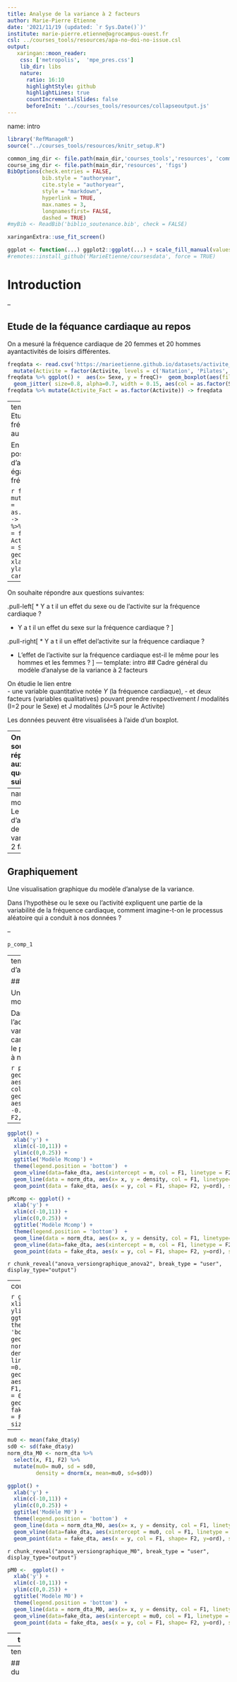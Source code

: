 ```yaml
---
title: Analyse de la variance à 2 facteurs
author: Marie-Pierre Etienne
date: '2021/11/19 (updated: `r Sys.Date()`)'
institute: marie-pierre.etienne@agrocampus-ouest.fr
csl: ../courses_tools/resources/apa-no-doi-no-issue.csl
output:
   xaringan::moon_reader:
    css: ['metropolis',  'mpe_pres.css']
    lib_dir: libs
    nature:
      ratio: 16:10
      highlightStyle: github
      highlightLines: true
      countIncrementalSlides: false
      beforeInit: '../courses_tools/resources/collapseoutput.js'
---
```

name: intro

<!-- F1D763 -->
<!-- F7A913 -->
<!-- C94326 -->
<!-- 1F908E -->
<!-- 33658A -->


```r
library('RefManageR')
source("../courses_tools/resources/knitr_setup.R")

common_img_dir <- file.path(main_dir,'courses_tools','resources', 'common_figs')
course_img_dir <- file.path(main_dir,'resources', 'figs')
BibOptions(check.entries = FALSE,
           bib.style = "authoryear",
           cite.style = "authoryear",
           style = "markdown",
           hyperlink = TRUE,
           max.names = 3,
           longnamesfirst= FALSE, 
           dashed = TRUE)
#myBib <- ReadBib('biblio_soutenance.bib', check = FALSE)
```

```r
xaringanExtra::use_fit_screen()
```


```r
ggplot <- function(...) ggplot2::ggplot(...) + scale_fill_manual(values = wesanderson::wes_palette(name = "Darjeeling1")) + scale_color_manual(values = wesanderson::wes_palette(name = "Darjeeling1")) +  scale_fill_manual(values = wesanderson::wes_palette(name = "Darjeeling1")) + theme_minimal()
#remotes::install_github('MarieEtienne/coursesdata', force = TRUE)
```



# Introduction

--

## Etude de la féquance cardiaque au repos

On a mesuré la fréquence cardiaque de 20 femmes et 20 hommes ayantactivités de loisirs différentes.



```r
freqdata <- read.csv('https://marieetienne.github.io/datasets/activite_FC.csv') %>% select(freqC, Activite, Sexe) %>% 
  mutate(Activite = factor(Activite, levels = c('Natation', 'Pilates', 'Pétanque'))) %>% arrange(Activite, Sexe)
freqdata %>% ggplot() +  aes(x= Sexe, y = freqC)+  geom_boxplot(aes(fill = Sexe, col = Sexe), alpha = 0.5) + theme(legend.position = 'none')  + 
  geom_jitter( size=0.8, alpha=0.7, width = 0.15, aes(col = as.factor(Sexe)))
freqdata %>% mutate(Activite_Fact = as.factor(Activite)) -> freqdata
```


--
<p class="question"> Les hommes et les femmes ont-ils la même fréquence cardiaque au repos ?</p>


---
template: intro
## Etude de la fréquence cardiaque au repos

En plus du sexe, il est possible que le type d'activité  influence également la fréquence cardiaque

```r
freqdata %>% mutate(Activite_Fact = as.factor(Activite)) -> freqdata
freqdata %>% ggplot() + aes(y = freqC, x = Activite_Fact, fill = Sexe) + geom_boxplot() + xlab('Activite') + ylab("Fréquence cardiaque")
```
--

On souhaite répondre aux questions suivantes:

.pull-left[
* Y a t il un effet du sexe ou de l'activite sur la fréquence cardiaque ? 

* Y a t il un effet du sexe  sur la fréquence cardiaque ? 
]

.pull-right[
* Y a t il un effet del'activite sur la fréquence cardiaque ? 

* L'effet de l'activite sur la fréquence cardiaque est-il le même pour les hommes et les femmes ? 
]
---
template: intro
## Cadre général du modèle d'analyse de la variance à 2 facteurs

On étudie le lien entre  
- une variable quantitative notée $Y$ (la fréquence cardiaque),
- et deux facteurs (variables qualitatives) pouvant prendre respectivement $I$ modalités (I=2 pour le Sexe)  et J modalités (J=5 pour le Activite)

Les données peuvent être visualisées à l'aide d'un boxplot.


--
On souhaite répondre aux questions suivantes:

.pull-left[
*  Y a t il un effet de l'un au moins des facteurs ?

* Y a t il un effet du facteur 1 ?]

.pull-right[

* Y a t il un effet du facteur 2 ?

* Y a t il une interaction entre ces deux facteurs ?
]



```r
set.seed(222)
I <- 3
J <- 2
mu <- sort(round(4  * rnorm(I*J),2))
mu <- mu[c(1,2,4,3,5,6)]
mu_mat<- matrix(mu , ncol = J, nrow = I, byrow = TRUE)
effectif <- sample(10:30, size =  I*J, replace = TRUE)
fake_dta <- tibble( F1 = rep(rep(1:I, each=J), effectif),
                    F2 = rep(rep(1:J, I), effectif)) %>%
  group_by(F1, F2) %>% 
  mutate(group =(F2-1)*I + F1,
         m = mu_mat[group],
         y = round(rnorm(n(), mean = m, sd = 2),2) ) %>%
  mutate(F2 = as.character(F2), 
         F1 = as.character(F1), 
         ord=0)  

names(mu) <- paste('mu', rep(1:I, each=J), rep(1:J,I), sep ='_')

params <- fake_dta %>% 
  group_by(F1,F2) %>% 
  summarise(m =mean(m)) %>% 
  ungroup()
params_dessin <-  params %>% 
  mutate(x= c(0.65, 1.02, 1.65, 2.02, 2.65, 3.02),
         xend =x+ 0.33,
         y = m,
         yend= m)

p_comp_1 <- ggplot(data=fake_dta) + 
  ggtitle('Modèle Mcomp') +
  labs(x = 'F1', y = 'y') +
  geom_boxplot(aes(x=F1, y = y, fill = F1, linetype=F2), col = 'gray', alpha = 0.1) +
  geom_segment(data=params_dessin, aes(x=x, xend = xend, y = y, yend = yend, colour=F1, linetype = F2), lwd = 1.4)

  

norm_dta <- map_df(.x = mu, .f = function(m){
  dnorm(seq( min(mu) -3*2, max(mu)+ 3* 2, length.out = 100),
        mean = m, sd = 2)},
  .id = 'Groupe') %>% 
  mutate(x  = seq( min(mu) -3*2, max(mu)+ 3* 2, length.out = 100))  %>%
  pivot_longer(cols = starts_with("mu"), names_to = 'Groupe', values_to ='density' )%>% 
  mutate(F1= as.factor(str_remove(stringr::str_extract(Groupe, pattern = '[:digit:]_'), pattern = '_')),
         F2= as.factor(str_remove(stringr::str_extract(Groupe, pattern = '_[:digit:]$'), pattern = '_'))) %>% 
  mutate(abc = case_when(F1==1 ~ 0.80, 
                             F1==2~1.8,
                             F1==3~2.8),
         abcisse = ifelse(F2==2 , abc +0.35, abc)
         ) %>% 
  select(-abc)

```


---
name: model
# Le modèle d'analyse de la variance à 2 facteurs

--
## Graphiquement 

Une visualisation graphique du modèle d'analyse de la variance.

Dans l'hypothèse ou le sexe ou l'activité expliquent une partie de la variabilité de la fréquence cardiaque, comment imagine-t-on le processus aléatoire qui a conduit à nos données ?

--


```r
p_comp_1
```

---
template: model
# Le modèle d'analyse de la variance à 2 facteurs


## Graphiquement 

Une visualisation graphique du modèle d'analyse de la variance.

Dans l'hypothèse ou le sexe ou l'activité expliquent une partie de la variabilité de la fréquence cardiaque, comment imagine-t-on le processus aléatoire qui a conduit à nos données ?


```r
p_comp_1 + geom_point(data=norm_dta, aes(x=abcisse+density, y=x, col=F1, shape=F2), size = 0.5) +
  geom_point(data=fake_dta, aes(x=as.numeric(F1)+ifelse(F2==1, -0.15, +0.15), col = F1, shape = F2, y = y))
```



---

```r
ggplot() + 
  xlab('y') +
  xlim(c(-10,11)) +
  ylim(c(0,0.25)) +
  ggtitle('Modèle Mcomp') +
  theme(legend.position = 'bottom')  + 
  geom_vline(data=fake_dta, aes(xintercept = m, col = F1, linetype = F2)) + #BREAK
  geom_line(data = norm_dta, aes(x= x, y = density, col = F1, linetype= F2 ))  + #BREAK
  geom_point(data = fake_dta, aes(x = y, col = F1, shape= F2, y=ord), size = 2, alpha = 0.7) 
```

```r
pMcomp <- ggplot() + 
  xlab('y') +
  xlim(c(-10,11)) +
  ylim(c(0,0.25)) +
  ggtitle('Modèle Mcomp') +
  theme(legend.position = 'bottom')  + 
  geom_line(data = norm_dta, aes(x= x, y = density, col = F1, linetype= F2 ))  + #BREAK
  geom_vline(data=fake_dta, aes(xintercept = m, col = F1, linetype = F2)) + #BREAK
  geom_point(data = fake_dta, aes(x = y, col = F1, shape= F2, y=ord), size = 2, alpha = 0.7) 

```


`r chunk_reveal("anova_versiongraphique_anova2", break_type = "user", display_type="output")`

---
count:false

```r
ggplot() + 
  xlab('y') +
  xlim(c(-10,11)) +
  ylim(c(0,0.25)) +
  ggtitle('Modèle Mcomp') +
  theme(legend.position = 'bottom')  + 
  geom_line(data = norm_dta, aes(x= x, y = density, col = F1, linetype= F2 ), alpha =0.3)  + #BREAK
  geom_vline(data=fake_dta, aes(xintercept = m, col = F1, linetype = F2), alpha = 0.3) + #BREAK
  geom_point(data = fake_dta, aes(x = y, col = F1, shape= F2, y=ord), size = 2, alpha = 0.7) 
```


---


```r
mu0 <- mean(fake_dta$y)
sd0 <- sd(fake_dta$y)
norm_dta_M0 <- norm_dta %>%
  select(x, F1, F2) %>%
  mutate(mu0= mu0, sd = sd0, 
         density = dnorm(x, mean=mu0, sd=sd0))
```

```r

ggplot() + 
  xlab('y') +
  xlim(c(-10,11)) +
  ylim(c(0,0.25)) +
  ggtitle('Modèle M0') +
  theme(legend.position = 'bottom')  + 
  geom_line(data = norm_dta_M0, aes(x= x, y = density, col = F1, linetype= F2 ), alpha =0.3)  + #BREAK
  geom_vline(data=fake_dta, aes(xintercept = mu0, col = F1, linetype = F2), alpha = 0.3) + #BREAK
  geom_point(data = fake_dta, aes(x = y, col = F1, shape= F2, y=ord), size = 2, alpha = 0.7) 
```

`r chunk_reveal("anova_versiongraphique_M0", break_type = "user", display_type="output")`

```r
pM0 <-  ggplot() + 
  xlab('y') +
  xlim(c(-10,11)) +
  ylim(c(0,0.25)) +
  ggtitle('Modèle M0') +
  theme(legend.position = 'bottom')  + 
  geom_line(data = norm_dta_M0, aes(x= x, y = density, col = F1, linetype= F2 ), alpha =0.3)  + #BREAK
  geom_vline(data=fake_dta, aes(xintercept = mu0, col = F1, linetype = F2), alpha = 0.3) + #BREAK
  geom_point(data = fake_dta, aes(x = y, col = F1, shape= F2, y=ord), size = 2, alpha = 0.7) 

```


---
template: model

Lequel de ces mécanismes est le plus crédible au vu des donées ?

```r
ggpubr::ggarrange(pMcomp, pM0, nrow = 1, common.legend = TRUE)
```


---
template: model

## Version régulière du modèle Mcomp

$$\class{alea}{Y_{ijk}} = \class{rouge}{\mu_{ij}} +\class{alea}{E_{ijk}},\quad \class{alea}{E_{ijk}}\overset{ind}{\sim}\mathcal{N}(0, \class{rouge}{\sigma^2}),$$
avec 
- $i=1,\ldots,I$ le niveau du facteur 1,
- $j=1,\ldots,J$ le niveau du facteur 2,
- $k= 1,\ldots, n_{ij}$ le numéro de l'individu dans le groupe $(i,j)$, 
- $n_{ij}$ le nombre d'individus dans le groupe $(i,j)$ et $n=\sum_ j\sum_i n_{ij}$ le nombre total d'individus,
- $\class{rouge}{\mu_{ij}}$ le comportement moyen du groupe $(i,j)$,
- $\class{rouge}{\sigma^2}$ la variance commune à tous les groupes.


### Nombre de paramètres du modèle

- $I*J$ paramètres de moyenne  $(\class{rouge}{\mu_{11}, \mu_{12}, \ldots,  \mu_{1J}, \ldots \mu_{IJ}})$; 
- 1 paramètre de variance $\class{rouge}{\sigma^2}$

---
template: model

## Version régulière du modèle Mcomp sur l'exemple 1
$$\class{alea}{Y_{ijk}} = \class{rouge}{\mu_{ij}} +\class{alea}{E_{ijk}},\quad \class{alea}{E_{ijk}}\overset{ind}{\sim}\mathcal{N}(0, \class{rouge}{\sigma^2}),$$
avec 
- $i=1,\ldots,3$ le niveau du facteur Activite,
- $j=1,\ldots,2$ le niveau du facteur Sexe,
- $k= 1,\ldots, 4$ le numéro de l'individu dans le groupe $(i,j)$, 
- $4$ le nombre d'individus dans le groupe $(i,j)$ et $n= 24=\sum_ j\sum_i n_{ij}$ le nombre total d'individus,
- $\class{rouge}{\mu_{ij}}$ le comportement moyen du groupe $(i,j)$,
- $\class{rouge}{\sigma^2}$ la variance commune à tous les groupes.



$I=3, J= 2$ 

### Nombre de paramètres
- 10 paramètres de moyenne
- 1 paramètre de variance

---
template: model
## Version singulière (détaillée) du modèle du modèle Mcomp

$$\class{alea}{Y_{ijk}} = \class{rouge}{\mu} + \class{rouge}{\alpha_i} + \class{rouge}{\beta_j} + \class{rouge}{\gamma_{ij}} +\class{alea}{E_{ijk}},\quad \class{alea}{E_{ijk}}\overset{ind}{\sim}\mathcal{N}(0, \class{rouge}{\sigma^2}),$$
avec 
- $i=1,\ldots,I$ le niveau du facteur 1,
- $j=1,\ldots,J$ le niveau du facteur 2,
- $k= 1,\ldots, n_{ij}$ le numéro de l'individu dans le groupe $(i,j)$, 
- $\class{rouge}{\mu}$  le comportement moyen de référence
- $\class{rouge}{\alpha_i}$  l'effet différentiel du niveau $i$ 
- $\class{rouge}{\beta_j}$  l'effet différentiel du niveau $j$ 
- $\class{rouge}{\gamma_{ij}}$  l'effet différentiel de la rencontre des niveaux $(i,j),$ (terme d'interaction)
- $\class{rouge}{\sigma^2}$ la variance commune à tous les groupes.


### Nombre de paramètres du modèle

- $1 + I + J + I*J$ paramètres de moyenne  
- 1 paramètre de variance $\class{rouge}{\sigma^2}$

--

#### La version dans les logiciels et qui permet de séparer les effets des différens facteurs.




---
template: model
## Lien entre les deux versions du même modèle

 <table style="width:100%">
  <tr>
    <th>Groupe</th>
    <th>V. régulière</th>
    <th>V. singulière</th>
  </tr>
  <tr>
    <td>1</td>
    <td> $\mu_{11}$ </td>
    <td> $\mu +\alpha_1 + \beta_1 + \gamma_{11}$ </td>
  </tr>
  <tr>
    <td>2</td>
    <td> $\mu_{12}$ </td>
    <td> $\mu +\alpha_1 + \beta_2 + \gamma_{12}$ </td>
  </tr>
    <tr>
    <td> </td>
    <td>  </td>
    <td>   </td>
  </tr>
  </tr>
    <tr>
    <td> </td>
    <td>  </td>
    <td>   </td>
  </tr>
  </tr>
    <tr>
    <td> </td>
    <td>  </td>
    <td>   </td>
  </tr>
    <tr>
    <td>I</td>
    <td> $\mu_{IJ}$ </td>
    <td> $\mu +\alpha_I +\beta_J +\gamma_{IJ}$ </td>
  </tr>
</table> 

--

<a class=care> Problème </a>  Le problème est identique au modèle d'analyse de la variance, le modèle sous cette forme est  <a style="font-weight:400;"> indéterminé</a>.

--

#### Solution : ajouter des contraintes
Par défaut dans R :
$\alpha_1=0,$  $\beta_1=0,$ et $\gamma_{1j}=0$ pour tous les $j$ et $\gamma_{i1}=0$ pour tous les $i$.

Ce qui correspond à $1 + 1 + J + (I-1)=I  + J +1$ contraintes. 

#### Nombre de paramètres 
- On a donc $1 + I + J + IJ$ paramètres dont $I  + J +1$ sont contraints, il reste donc
$IJ$ à estimer pour le comportement moyen
- 1 paramètre de variance $\sigma^2$.




---
template: model
## Lien entre les deux versions du même modèle

 <table style="width:100%">
  <tr>
    <th>Groupe</th>
    <th>V. régulière</th>
    <th>V. contrainte</th>
  </tr>
  <tr>
    <td>1</td>
    <td> $\mu_{11}$ </td>
    <td> $\mu $ </td>
  </tr>
  <tr>
    <td>2</td>
    <td> $\mu_{12}$ </td>
    <td> $\mu + \beta_2$ </td>
  </tr>
    <tr>
    <td> </td>
    <td>  </td>
    <td>   </td>
  </tr>
  </tr>
    <tr>
    <td> </td>
    <td>  </td>
    <td>   </td>
  </tr>
  </tr>
    <tr>
    <td> </td>
    <td>  </td>
    <td>   </td>
  </tr>
    <tr>
    <td>I</td>
    <td> $\mu_{IJ}$ </td>
    <td> $\mu +\alpha_I +\beta_J +\gamma_{IJ}$ </td>
  </tr>
</table> 



---
template: model
## Que signifient ces contraintes (à partir de l'exemple)

* Quelle est la fréquence moyennes des femmes nageuses ?

--

Les femmes nageuses forment le groupe  $(1,1)$ : en moyenne leur fréquence cardiaque est donnée par 
$$\mu +\alpha_1 +\beta_1 + \gamma_{11} = \mu.$$

* Quelle est la fréquence moyennes des hommes nageurs ?

--
Les hommes nageurs forment le groupe  $(1,2)$ : En moyenne leur fréquence cardiaque dans le modèle est 
$$\mu + \alpha_1 + \beta_2 +\gamma_{12} = \mu + \beta_2.    $$
$\beta_2$ est donc l'effet différentiel du sexe $2$ (les hommes)   par rapport au sexe de référence $1$ (les femmes)   <a class=care> pour la natation</a>.

--

* Quelle est la fréquence moyennes des femmes pratiquant la pétanque ?

--

Les femmes pratiquant la pétanque  forment le groupe  $(3,1)$ : En moyenne leur fréquence cardiaque dans le modèle est 

$$\mu + \alpha_3 + \beta_1 +\gamma_{31} = \mu + \alpha_3.$$

$\alpha_3$ est donc l'effet différentiel de l'actiité 3 (la pétanque) par rapport à l'activité de référence 1 (la natation) pour le sexe 1 (les femmes)..

--

Les valeurs des termes  $\gamma_{ij}$ sont difficiles à interpréter directement, on en reparlera dans les tests.


---
template: model
## Version contrainte  du modèle du modèle Mcomp

$$\class{alea}{Y_{ijk}} = \class{rouge}{\mu} + \class{rouge}{\alpha_i} + \class{rouge}{\beta_j} + \class{rouge}{\gamma_{ij}} +\class{alea}{E_{ijk}},\quad \class{alea}{E_{ijk}}\overset{ind}{\sim}\mathcal{N}(0, \class{rouge}{\sigma^2}),$$
avec 
- $i=1,\ldots,I$ le niveau du facteur 1,
- $j=1,\ldots,J$ le niveau du facteur 2,
- $k= 1,\ldots, n_{ij}$ le numéro de l'individu dans le groupe $(i,j)$, 
- $\class{rouge}{\mu}$  le comportement moyen de référence
- $\class{rouge}{\alpha_i}$  l'effet différentiel du niveau $i$  pour $i= \class{rouge}{2},\ldots, I$
- $\class{rouge}{\beta_j}$  l'effet différentiel du niveau $j$ pour $j = \class{rouge}{2},\ldots, J$,
- $\class{rouge}{\gamma_{ij}}$  l'effet différentiel de la rencontre des niveaux $(i,j)$, pour $\class{rouge}{i\ne1}$ et $\class{rouge}{j\ne1}$ (terme d'interaction)
- $\class{rouge}{\sigma^2}$ la variance commune à tous les groupes.


### Nombre de paramètres du modèle

- $I*J$ paramètres de moyenne  
- 1 paramètre de variance $\class{rouge}{\sigma^2}$


#### La version dans les logiciels et qui permet de séparer les effets des différens facteurs.


---
template: model
## Sous forme matricielle
 $$\bf{\class{alea}{Y} = X\class{rouge}{\theta} + \class{alea}{E}}$$
### Forme régulière 

$$Y=\begin{pmatrix}
Y_{111}\\
Y_{112}\\
\vdots\\
Y_{11n_{11}}\\
Y_{121}\\
\vdots\\
Y_{12n_{12}}\\
\vdots\\
Y_{ijk}\\
\vdots\\
Y_{IJn_{IJ}}\end{pmatrix},
 \quad
{\bf{X}} =\overset{\color{gray}{\begin{matrix}\mu & \alpha_{2} &  \ldots & \alpha_{I} & $\beta_2 & \ldots &\beta_{J} & \gamma_{22} & \gamma{23} & \ldots  &\gamma_{IJ}\end{matrix}}}{\begin{pmatrix}
1 & 0 & \ldots & 0 & 0 & \ldots 0 & 0 & 0 & \ldots 0\\
1 & 0 & \ldots & 0 & 0 & \ldots 0 & 0 & 0 & \ldots 0\\
1 & 0 & 0 & \ldots 0\\
\vdots\\
1 & 0 & \ldots & 0 & 0 & \ldots 0 & 0 & 0 & \ldots 0\\
1 & 0 & \ldots & 0 & 1 & \ldots 0 & 0 & 0 & \ldots 0\\
\vdots\\
1 & 0 & \ldots & 0 & 0 & \ldots 1 & 0 & 0 & \ldots 0\\
1 & 1 & \ldots & 0 & 0 & \ldots 0 & 0 & 0 & \ldots 0\\
\vdots\\
\vdots\\
\vdots\\
1 & 0 & \ldots & 1 & 0 & \ldots 1 & 0 & 0 & \ldots 1\\
 \end{pmatrix}},\quad
{\bf{\theta}} =\begin{pmatrix}
\mu\\
\alpha_2\\
\vdots\\
\alpha_I\\
\beta_2\\
\vdots\\
\beta_J \\
\gamma_{22} \\
\gamma_{23} \\
\vdots \\
\gamma_{IJ} \end{pmatrix}, \quad{\bf{E}} = \overset{}{\begin{pmatrix}
E_{111}\\
E_{112}\\
\vdots\\
E_{11n_{11}}\\
E_{121}\\
\vdots\\
E_{12n_{12}}\\
\vdots\\
E_{IJn_{IJ}}\end{pmatrix}}$$


---
template: model

## sur l'exemple de la fréquence cardiaque

.pull-left[
Les 10 premières lignes sont données par 
```r
freqdata %>% as_tibble() %>% print(n=10)
```

Ecrire la matrice $X$.

]

--
.pull-righ[
```r
Mcomp <- lm(freqC ~ Sexe + Activite + Sexe:Activite, data = freqdata)
model.matrix(Mcomp)[1:10, ]
```
]


---
template: model

## sur l'exemple de la fréquence cardiaque
*Attention, il manque une colonne*

```r
Mcomp <- lm(freqC ~ Sexe + Activite_Fact + Sexe:Activite_Fact, data = freqdata)
model.matrix(Mcomp)
```

---
name: parametre
# Estimation des paramètres
--

.pull-left[
###  Estimateur de $\class{rouge}{\theta}$ : $\class{alea}{T}$

$$\class{alea}{T} = \begin{pmatrix} \class{alea}{M} \\ \class{alea}{A_2} \\ \vdots  \\  \class{alea}{A_I} \\ B_2 \\ \vdots\\ \class{alea}{B_J} \\ \class{alea}{G_{22}} \\ \vdots \\ \class{alea}{G_{IJ}}\\ \end{pmatrix} = (X^\intercal X )^{-1} X^\intercal \class{alea}{Y}$$

]

--

.pull-right[
### Estimation de $\class{rouge}{\theta}$ : $\class{fixe}{\hat{\theta}}$


$$\class{fixe}{\hat{\theta}}  = (X^\intercal X )^{-1} X^\intercal \class{fixe}{Y_{obs}} $$

]

--

### Loi de l'estimateur de $\class{rouge}{\theta}$


$$\class{alea}{T}  \sim \mathcal{N}_{IJ}\left(\class{rouge}{\theta}, \class{rouge}{\sigma^2} (X^\intercal X )^{-1}\right).$$





---
template: parametre
## Le paramètre de variance

L'estimateur de la somme des carrés résiduels s'écrit sous la forme 

$$RSS = || \class{alea}{Y}- X \, \class{alea}{T} ||^2 = \sum_{i=1}^{I} \sum_{j=1}^{J} \sum_{k=1}^{n_{ij}} \left \lbrace \class{alea}{Y_{ijk}} - (  \class{alea}{M} + \class{alea}{A_i} + \class{alea}{B_j} + \class{alea}{G_{ij}}) \right\rbrace ^2$$


### Estimateur de la variance 

  $$\class{alea}{S^2} =\frac{\class{alea}{RSS}}{DF_{res}} , $$
est un <a class=care> estimateur sans biais de  $\class{rouge}{\sigma^2}$ </a> .

Dans le cas du modèle d'analyse de la variance à 2 facteurs avec interactions  $DF_{res}=n-IJ$ (n observations et IJ paramètres de moyennes à estimer, le nombre de composantes dans le vecteur $\class{rouge}{\theta}$)

--

### Estimation de $\class{rouge}{\sigma^2}$

$$\class{fixe}{\hat{\sigma}}^2 =\frac{1}{n-IJ} \class{fixe}{RSS_{obs}},$$
$$\class{fixe}{RSS_{obs}} = || \class{fixe}{Y_{obs}}- X \, \class{fixe}{\hat{\theta}}  ||^2 =  \sum_{i=1}^{I} \sum_{j=1}^{J} \sum_{k=1}^{n_{ij}} \left \lbrace  \class{fixe}{y_k} - (\class{fixe}{\hat{\mu}} + \class{fixe}{\hat{\alpha}_i} + \class{fixe}{\hat{\beta}_j } + \class{fixe}{\hat{\gamma}_{ij}}   ) \right\rbrace ^2$$



---
class: inverse
name: pause
# Pause

<br><br><br><br>
<p style="color:#B40F20;font-size:35px;text-align:center;">Prenons une petite pause !!!</p> 

---
name: modcomp
# Test du modèle complet


---
template: modcomp
## Rappel exemple fréquence cardiaque (exemple 1)

On a mesuré la fréquence cardiaque de 12 femmes et 12 hommes pratiquant des activités différentes


```r
```


--
<p class="question"> Le sexe ou le type d'activité  sont ils liés à la fréquence carsdiaque au repos ?</p>


---
template: modcomp
## Sous forme de comparaison de modèle


```r
```

--
<p class="question"> Le modèle Mcomp est il plus pertinent que le modèle M0 ?</p>



---
template: modcomp
## Hypothèses du test

On va donc opposer une hypothèse de travail $H_0$ contre une hypothèse alternative $H_1$. $H_0$ peut donc prendre différentes formes:


$$\begin{align} 
H_0 & =\left \lbrace \mbox{Pas de différence entre les différents groupes }\right\rbrace\\
    & =\left \lbrace  \mbox{pour tout }i, \alpha_i =0, \mbox{pour tout }j,\beta_j=0  \mbox{ et pour tout }(i,j),\gamma_{ij}=0   \right\rbrace\\
    & =\left \lbrace  M_{comp} \mbox{ est équivalent à } M0 \right\rbrace.
\end{align}$$

$H_1$ prend les formes équivalentes suivantes

$$\begin{align} 
H_1 & =\left \lbrace \mbox{Au moins 1 groupe est différent des autres}\right\rbrace\\
    & =\left \lbrace  \mbox{Il existe un }i, \alpha_i  \ne 0  \mbox{ ou un }j, \beta_j \ne 0 \mbox{ ou un } (i,j), \gamma_{ij} \ne 0  \right\rbrace\\
    & =\left \lbrace  M_{comp} \mbox{ est préférable à } M0 \right\rbrace.
\end{align}$$

--

Sous $H_0$, 
$$F= \frac{\frac{SS_{M_{comp}}}{IJ-1}}{\frac{RSS}{n-IJ}} \underset{H_0}{\sim}\mathcal{F}(IJ-1, n-IJ)$$  

---
template: modcomp
## Loi de la statistique de test sous $H_0$ - graphiquement

Sous $H_0$ la loi de distribution de $F$ est 

```r
tibble(x = seq(0, 10, length.out = 2001)) %>% 
  mutate(y = df(x, df1 = 4, df= 38)) -> chi_dta
Fobs <- 1
chi_dta %>% filter(x> Fobs) %>% add_row(x=100,y = 0) %>%  add_row(x=Fobs, y =0)  %>% 
  add_row(x=Fobs, y =df(Fobs, df1 = 4, df= 38)) %>% arrange(x,y)  -> chi_dta_poly
```


```r
ggplot(data  = chi_dta) + xlab('y') + ylab('density') + geom_line(aes(x=x, y=y)) + #BREAK
  annotate("text", x = Fobs- 0.5, y = 0.05, label = "Fobs", col = 'red')+  geom_vline(aes(xintercept = Fobs), col = 'red') + #BREAK
  geom_polygon(data = chi_dta_poly,  aes(x=x, y= y), alpha = 0.3) + xlim(c(0, max(chi_dta$x))) 

```

---

`r chunk_reveal("pvalue_graphique", break_type = "user", display_type="output")`

---
name: variance_decomposition
# Decomposition de SSM

---
template: variance_decomposition
## Visualisation graphique de la décomposition de la variance

<br>

- $RSS_0$ est schématisée par le retangle  ci dessous.
- La partie rouge correspond à $RSS$, la partie blanche à $RSS_0 -RSS$, ce que l'on gagne à utilise rle modèle complet


<br>


```r
knitr::include_graphics('./RSS1.png')
```

---
count:false
template: variance_decomposition
## Visualisation graphique de la décomposition de la variance

<br>

- $RSS_0$ est schématisée par le retangle  ci dessous.
- La partie rouge correspond à $RSS$, la différence en blanc  à $RSS_0 -RSS$, ce que l'on gagne à utilise rle modèle complet

<br>

```r
knitr::include_graphics('./RSS2.png')
```

---
count:false
template: variance_decomposition
## Visualisation graphique de la décomposition de la variance

<br>

- $RSS_0$ est schématisée par le retangle  ci dessous.

- La partie  beige  $SSM= RSS_0 -RSS$, ce que l'on gagne à utiliser le modèle complet plutôt que $M_0$. 

On souhaite décomposer cette variabilité


```r
knitr::include_graphics('./RSS3.png')
```

---
count:false
template: variance_decomposition
## Visualisation graphique de la décomposition de la variance

<br>

- $RSS_0$ est schématisée par le retangle  ci dessous.

- La partie rouge correspond à $RSS$, la partie blanche à $RSS_0 -RSS$, ce que l'on gagne à utilise rle modèle complet

Il faut faire un choix pour les parties confondues

```r
knitr::include_graphics('./RSS5.png')
```


---
template: variance_decomposition
## Mathématiquement

On veut décomposer la variabilité attribuée au modèle selon les différentes sources.

Considérons les différents modèles possibles

$$\begin{align}
M_0\ :\ Y_{ijk} &= \mu + E_{ijk}\\
M_{1}\ :\ Y_{ijk} &= \mu + \alpha_i + E_{ijk}\\
M_{2}\ :\ Y_{ijk} &= \mu + \beta_j + E_{ijk}\\
M_{12}\ :\ Y_{ijk} &= \mu + \alpha_i + \beta_j + E_{ijk}\\
M_{comp}\ :\ Y_{ijk} &= \mu + \alpha_i + \beta_j +\gamma_{ij} + E_{ijk}\\
\end{align}$$

--

<a class = question> Comment mesurer l'effet des différents facteurs</a> 

--

Mesurer la réduction de variabilité liée à la prise en compte d'un facteur.

---
template: variance_decomposition
## Réduction de variabilité

$$\begin{align}
SSM & = RSS_0 - RSS_{comp}\\
SSM & = \underbrace{RSS_0 - RSS_{1}}_{R(\alpha\vert \mu )} + {RSS_1 - RSS_{12}} +{RSS_{12} - RSS_{comp}} \\
\end{align}$$
--


```r
knitr::include_graphics('./RSS4_Ralpha.png')
```


---
count: false
template: variance_decomposition
## Réduction de variabilité

$$\begin{align}
SSM & = RSS_0 - RSS_{comp}\\
SSM & = \underbrace{RSS_0 - RSS_{1}}_{R(\alpha\vert \mu )} + \underbrace{RSS_1 - RSS_{12}}_{R(\beta\vert\alpha,\mu)} + {RSS_{12} - RSS_{comp}} \\
\end{align}$$



```r
knitr::include_graphics('./RSS4_Rbeta.png')
```



---
count: false
template: variance_decomposition
## Réduction de variabilité

$$\begin{align}
SSM & = RSS_0 - RSS_{comp}\\
SSM & = \underbrace{RSS_0 - RSS_{1}}_{R(\alpha\vert \mu )} + \underbrace{RSS_1 - RSS_{12}}_{R(\beta\vert\alpha,\mu)} + \underbrace{RSS_{12} - RSS_{comp}}_{R(\gamma\vert \beta, \alpha, \mu)} \\
\end{align}$$



```r
knitr::include_graphics('./RSS4.png')
```



---
template: variance_decomposition
## Décomposition de type 1

Rôle asymétrique des facteurs (l'ordre des facteurs importe).

--

## Décomposition de type 2

But : symétriser le rôle des différents facteurs

```r
knitr::include_graphics('./RSS5.png')
```


---
template: variance_decomposition
## Test de type 2

 <table style="width:100%">
  <tr>
    <th>Source</th>
    <th>H0</th>
    <th>SS</th>
    <th>Df</th>
    <th>F</th>
  </tr>
  <tr>
    <th> F1 </th>
    <th> M2 et M12 sont équivalents </th>
    <th> $R(\alpha\vert \beta, \mu)$ </th>
    <th> $I-1$ </th>
    <th> $$\frac{\frac{R(\alpha\vert\beta, \mu)}{I-1}}{\frac{RSS}{n-IJ}}$$ </th>
</tr>
<tr>
    <th> F2 </th>
    <th> M1 et M12 sont équivalents </th>
    <th> $R(\beta\vert\alpha, \mu)$ </th>
    <th> $J-1$ </th>
    <th> $$\frac{\frac{R(\beta\vert \alpha, \mu)}{J-1}}{\frac{RSS}{n-IJ}}$$ </th>
</tr>
<tr>
    <th> Inter </th>
    <th> M12 et Mcomp sont équivalents </th>
    <th> $R(\gamma\vert \beta, \alpha, \mu)$ </th>
    <th> $(J-1)(J-1)$ </th>
    <th> $$\frac{\frac{R(\gamma\vert \beta, \alpha, \mu)}{(I-1)(J-1)}}{\frac{RSS}{n-IJ}}$$ </th>
</tr>
</table> 

---
template: variance_decomposition
## L'exemple des fréquence cardiaque

Il s'agit du cas particulier $n_{ij}$ sont tous égaux. Le plan d'expérience est dit **équilibré**, pas de variabilité confondue.



```r
knitr::include_graphics('./RSS3_eq.png')
```


--
### Type 2

```r
library(car)
Anova(Mcomp, type = 2)
```


---
name: comp_moyenne
# Comparaison des différents groupes
--
## Moyennes ajustées

C'est la moyenne qu'on observerait dans un plan d'expérience équilibré

$$\tilde{\mu}_{i.} = \mu + \alpha_i + \frac{1}{J}\sum_{j=1}^J (\beta_j +\gamma_{ij}).$$
$$\tilde{\mu}_{.j} = \mu + \beta_j + \frac{1}{I}\sum_{i=1}^I (\alpha_i +\gamma_{ij}).$$


*On redresse artificiellement le plan d'expérience*
--

$$\tilde{\mu}_{1.}-\tilde{\mu}_{2.} =  \alpha_1  -\alpha_{2}+ \frac{1}{J}\sum_{j=1}^J (\gamma_{1j} -\gamma_{2j}).$$

---
template: comp_moyenne

## Moyennes ajustées pour le sexe

```r
library(emmeans)
m_ajust_sexe <- emmeans(Mcomp, "Sexe")
pairs(m_ajust_sexe)
plot(m_ajust_sexe)
```


---

template: comp_moyenne
## Moyennes ajustées pour le Activite

```r
m_ajust_Activite <- emmeans(Mcomp, "Activite_Fact")
summary(pairs(m_ajust_Activite))
```

---

template: comp_moyenne
## Moyennes ajustées pour le Activite

```r
plot(m_ajust_Activite)
```





```r
ggplot <- function(...) ggplot2::ggplot(...) 
```


